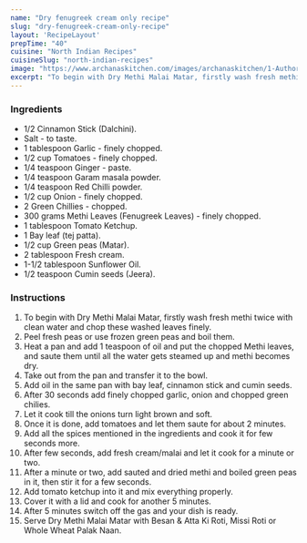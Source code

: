 ---
name: "Dry fenugreek cream only recipe"
slug: "dry-fenugreek-cream-only-recipe"
layout: 'RecipeLayout'
prepTime: "40"
cuisine: "North Indian Recipes"
cuisineSlug: "north-indian-recipes"
image: "https://www.archanaskitchen.com/images/archanaskitchen/1-Author/Waagmi_Soni/METHI_MALAI_MATAR__Dry_Version_Low_Calorie.jpg"
excerpt: "To begin with Dry Methi Malai Matar, firstly wash fresh methi twice with clean water and chop these washed leaves finely"
---

### Ingredients

- 1/2 Cinnamon Stick (Dalchini).
- Salt - to taste.
- 1 tablespoon Garlic - finely chopped.
- 1/2 cup Tomatoes - finely chopped.
- 1/4 teaspoon Ginger - paste.
- 1/4 teaspoon Garam masala powder.
- 1/4 teaspoon Red Chilli powder.
- 1/2 cup Onion - finely chopped.
- 2 Green Chillies - chopped.
- 300 grams Methi Leaves (Fenugreek Leaves) - finely chopped.
- 1 tablespoon Tomato Ketchup.
- 1 Bay leaf (tej patta).
- 1/2 cup Green peas (Matar).
- 2 tablespoon Fresh cream.
- 1-1/2 tablespoon Sunflower Oil.
- 1/2 teaspoon Cumin seeds (Jeera).

### Instructions

1. To begin with Dry Methi Malai Matar, firstly wash fresh methi twice with clean water and chop these washed leaves finely.
1. Peel fresh peas or use frozen green peas and boil them.
1. Heat a pan and add 1 teaspoon of oil and put the chopped Methi leaves, and saute them until all the water gets steamed up and methi becomes dry.
1. Take out from the pan and transfer it to the bowl.
1. Add oil in the same pan with bay leaf, cinnamon stick and cumin seeds.
1. After 30 seconds add finely chopped garlic, onion and chopped green chilies.
1. Let it cook till the onions turn light brown and soft.
1. Once it is done, add tomatoes and let them saute for about 2 minutes.
1. Add all the spices mentioned in the ingredients and cook it for few seconds more.
1. After few seconds, add fresh cream/malai and let it cook for a minute or two.
1. After a minute or two, add sauted and dried methi and boiled green peas in it, then stir it for a few seconds.
1. Add tomato ketchup into it and mix everything properly.
1. Cover it with a lid and cook for another 5 minutes.
1. After 5 minutes switch off the gas and your dish is ready.
1. Serve Dry Methi Malai Matar with Besan & Atta Ki Roti, Missi Roti or Whole Wheat Palak Naan.
